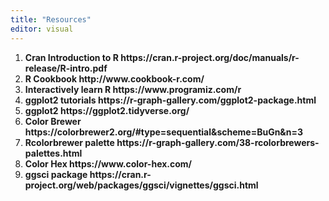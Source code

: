 ```yaml
---
title: "Resources"
editor: visual
---
```


1.  **Cran Introduction to R https://cran.r-project.org/doc/manuals/r-release/R-intro.pdf**
2.  **R Cookbook http://www.cookbook-r.com/**
3.  **Interactively learn R https://www.programiz.com/r**
4.  **ggplot2 tutorials https://r-graph-gallery.com/ggplot2-package.html**
5.  **ggplot2 https://ggplot2.tidyverse.org/**
6.  **Color Brewer https://colorbrewer2.org/#type=sequential&scheme=BuGn&n=3**
7.  **Rcolorbrewer palette https://r-graph-gallery.com/38-rcolorbrewers-palettes.html**
8.  **Color Hex https://www.color-hex.com/**
9.  **ggsci package https://cran.r-project.org/web/packages/ggsci/vignettes/ggsci.html**
